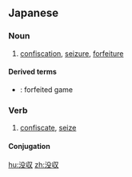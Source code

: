==Japanese==
{{ja-kanjitab|ぼつ|k1=ぼっ|しゅう|yomi=o}}

===Noun===
{{ja-noun|ぼっしゅう}}

# [[confiscation]], [[seizure]], [[forfeiture]]

====Derived terms====
* {{ja-r|没収試合|ぼっしゅう じあい}}: forfeited game

===Verb===
{{ja-verb-suru|ぼっしゅう|tr=transitive}}

# [[confiscate]], [[seize]]

====Conjugation====
{{ja-suru|ぼっしゅう}}

[[hu:没収]]
[[zh:没収]]